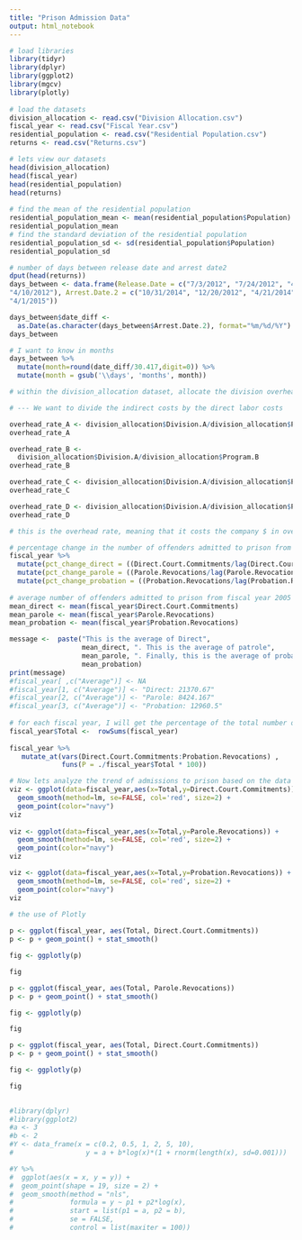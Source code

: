```yaml
---
title: "Prison Admission Data"
output: html_notebook
---
```

 
```r
# load libraries
library(tidyr)
library(dplyr)
library(ggplot2)
library(mgcv)
library(plotly)
 
# load the datasets
division_allocation <- read.csv("Division Allocation.csv")
fiscal_year <- read.csv("Fiscal Year.csv")
residential_population <- read.csv("Residential Population.csv")
returns <- read.csv("Returns.csv")

# lets view our datasets
head(division_allocation)
head(fiscal_year)
head(residential_population)
head(returns)
 
# find the mean of the residential population 
residential_population_mean <- mean(residential_population$Population)
residential_population_mean
# find the standard deviation of the residential population
residential_population_sd <- sd(residential_population$Population)
residential_population_sd

# number of days between release date and arrest date2
dput(head(returns)) 
days_between <- data.frame(Release.Date = c("7/3/2012", "7/24/2012", "4/3/2012", 
"4/10/2012"), Arrest.Date.2 = c("10/31/2014", "12/20/2012", "4/21/2014", 
"4/1/2015"))

days_between$date_diff <-
  as.Date(as.character(days_between$Arrest.Date.2), format="%m/%d/%Y") -as.Date(as.character(days_between$Release.Date), format="%m/%d/%Y")
days_between 

# I want to know in months
days_between %>%
  mutate(month=round(date_diff/30.417,digit=0)) %>%
  mutate(month = gsub('\\days', 'months', month))

# within the division_allocation dataset, allocate the division overhead among the various programs within the division

# --- We want to divide the indirect costs by the direct labor costs

overhead_rate_A <- division_allocation$Division.A/division_allocation$Program.A
overhead_rate_A

overhead_rate_B <- 
  division_allocation$Division.A/division_allocation$Program.B
overhead_rate_B

overhead_rate_C <- division_allocation$Division.A/division_allocation$Program.C
overhead_rate_C

overhead_rate_D <- division_allocation$Division.A/division_allocation$Program.D
overhead_rate_D

# this is the overhead rate, meaning that it costs the company $ in overhead costs for every dollar in direct labor expenses.

# percentage change in the number of offenders admitted to prison from fiscal year 2005 to fiscal year 2010
fiscal_year %>% 
  mutate(pct_change_direct = ((Direct.Court.Commitments/lag(Direct.Court.Commitments) - 1) * 100)) %>%
  mutate(pct_change_parole = ((Parole.Revocations/lag(Parole.Revocations) - 1) * 100)) %>%
  mutate(pct_change_probation = ((Probation.Revocations/lag(Probation.Revocations) - 1) * 100))
 
# average number of offenders admitted to prison from fiscal year 2005 to fiscal year 2010
mean_direct <- mean(fiscal_year$Direct.Court.Commitments) 
mean_parole <- mean(fiscal_year$Parole.Revocations) 
mean_probation <- mean(fiscal_year$Probation.Revocations) 

message <-  paste("This is the average of Direct", 
                  mean_direct, ". This is the average of patrole", 
                  mean_parole, ". Finally, this is the average of probation", 
                  mean_probation) 
print(message)
#fiscal_year[ ,c("Average")] <- NA
#fiscal_year[1, c("Average")] <- "Direct: 21370.67" 
#fiscal_year[2, c("Average")] <- "Parole: 8424.167" 
#fiscal_year[3, c("Average")] <- "Probation: 12960.5" 
 
# for each fiscal year, I will get the percentage of the total number of offenders admitted to prison from each admission category 
fiscal_year$Total <-  rowSums(fiscal_year)
 
fiscal_year %>%
   mutate_at(vars(Direct.Court.Commitments:Probation.Revocations) , 
             funs(P = ./fiscal_year$Total * 100))

# Now lets analyze the trend of admissions to prison based on the data presented in the prison admission data in plots 
viz <- ggplot(data=fiscal_year,aes(x=Total,y=Direct.Court.Commitments)) +
  geom_smooth(method=lm, se=FALSE, col='red', size=2) + 
  geom_point(color="navy")  
viz
 
viz <- ggplot(data=fiscal_year,aes(x=Total,y=Parole.Revocations)) +
  geom_smooth(method=lm, se=FALSE, col='red', size=2) + 
  geom_point(color="navy")  
viz

viz <- ggplot(data=fiscal_year,aes(x=Total,y=Probation.Revocations)) +
  geom_smooth(method=lm, se=FALSE, col='red', size=2) + 
  geom_point(color="navy")  
viz

# the use of Plotly
 
p <- ggplot(fiscal_year, aes(Total, Direct.Court.Commitments))
p <- p + geom_point() + stat_smooth()

fig <- ggplotly(p)

fig

p <- ggplot(fiscal_year, aes(Total, Parole.Revocations))
p <- p + geom_point() + stat_smooth()

fig <- ggplotly(p)

fig

p <- ggplot(fiscal_year, aes(Total, Direct.Court.Commitments))
p <- p + geom_point() + stat_smooth()

fig <- ggplotly(p)

fig

 
#library(dplyr)
#library(ggplot2)
#a <- 3
#b <- 2
#Y <- data_frame(x = c(0.2, 0.5, 1, 2, 5, 10),
#                  y = a + b*log(x)*(1 + rnorm(length(x), sd=0.001)))

#Y %>%
#  ggplot(aes(x = x, y = y)) +
#  geom_point(shape = 19, size = 2) +
#  geom_smooth(method = "nls",
#              formula = y ~ p1 + p2*log(x),
#              start = list(p1 = a, p2 = b),
#              se = FALSE,
#              control = list(maxiter = 100))
 
 

```
 

